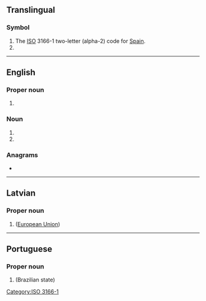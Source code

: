 {{also|Appendix:Variations of "es"}}
==Translingual==

===Symbol===
{{head|mul|symbol}}

# The [[ISO]] 3166-1 two-letter (alpha-2) code for [[Spain]].
# {{SI-unit-abbnp|exa|siemens|electrical conductance}}

[[Category:ISO 3166-1]]

----

==English==

===Proper noun===
{{en-proper noun}}

# {{initialism of|Espírito Santo|lang=en}}

===Noun===
{{en-noun|-}}

# {{initialism of|environmental science|lang=en}}
# {{initialism of|emergency services|lang=en}}

===Anagrams===
* {{anagrams|en|a=es|SE|Se.|se|se.}}

----

==Latvian==

===Proper noun===
{{head|lv|proper noun}}

# {{initialism of|Eiropas Savienība|lang=lv}} ([[European Union]])

----

==Portuguese==

===Proper noun===
{{head|pt|proper noun}}

# {{initialism of|Espírito Santo|lang=pt}} (Brazilian state)